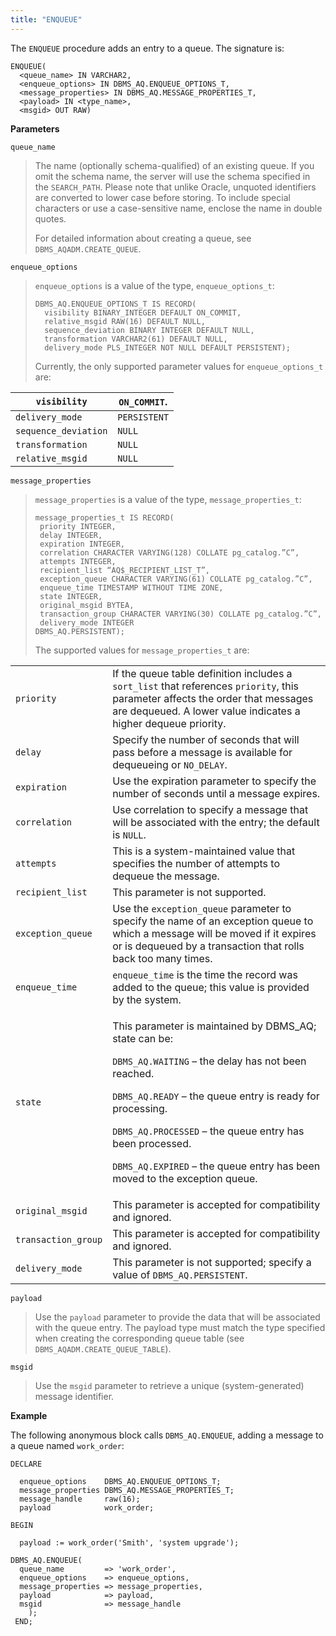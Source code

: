 ```yaml
---
title: "ENQUEUE"
---
```


The `ENQUEUE` procedure adds an entry to a queue. The signature is:

``` text
ENQUEUE(
  <queue_name> IN VARCHAR2,
  <enqueue_options> IN DBMS_AQ.ENQUEUE_OPTIONS_T,
  <message_properties> IN DBMS_AQ.MESSAGE_PROPERTIES_T,
  <payload> IN <type_name>,
  <msgid> OUT RAW)
```

**Parameters**

`queue_name`

> The name (optionally schema-qualified) of an existing queue. If you omit the schema name, the server will use the schema specified in the `SEARCH_PATH`. Please note that unlike Oracle, unquoted identifiers are converted to lower case before storing. To include special characters or use a case-sensitive name, enclose the name in double quotes.
>
> For detailed information about creating a queue, see `DBMS_AQADM.CREATE_QUEUE`.

`enqueue_options`

> `enqueue_options` is a value of the type, `enqueue_options_t`:
>
> ``` text
> DBMS_AQ.ENQUEUE_OPTIONS_T IS RECORD(
>   visibility BINARY_INTEGER DEFAULT ON_COMMIT,
>   relative_msgid RAW(16) DEFAULT NULL,
>   sequence_deviation BINARY INTEGER DEFAULT NULL,
>   transformation VARCHAR2(61) DEFAULT NULL,
>   delivery_mode PLS_INTEGER NOT NULL DEFAULT PERSISTENT);
> ```
>
> Currently, the only supported parameter values for `enqueue_options_t` are:

| `visibility`         | `ON_COMMIT`. |
|----------------------|--------------|
| `delivery_mode`      | `PERSISTENT` |
| `sequence_deviation` | `NULL`       |
| `transformation`     | `NULL`       |
| `relative_msgid`     | `NULL`       |

`message_properties`

> `message_properties` is a value of the type, `message_properties_t`:
>
> ``` text
> message_properties_t IS RECORD(
>  priority INTEGER,
>  delay INTEGER,
>  expiration INTEGER,
>  correlation CHARACTER VARYING(128) COLLATE pg_catalog.”C”,
>  attempts INTEGER,
>  recipient_list “AQ$_RECIPIENT_LIST_T”,
>  exception_queue CHARACTER VARYING(61) COLLATE pg_catalog.”C”,
>  enqueue_time TIMESTAMP WITHOUT TIME ZONE,
>  state INTEGER,
>  original_msgid BYTEA,
>  transaction_group CHARACTER VARYING(30) COLLATE pg_catalog.”C”,
>  delivery_mode INTEGER
> DBMS_AQ.PERSISTENT);
> ```
>
> The supported values for `message_properties_t` are:

<table><colgroup><col style="width: 10%" /><col style="width: 89%" /></colgroup><tbody><tr class="odd"><td><code>priority</code></td><td>If the queue table definition includes a <code>sort_list</code> that references <code>priority</code>, this parameter affects the order that messages are dequeued. A lower value indicates a higher dequeue priority.</td></tr><tr class="even"><td><code>delay</code></td><td>Specify the number of seconds that will pass before a message is available for dequeueing or <code>NO_DELAY</code>.</td></tr><tr class="odd"><td><code>expiration</code></td><td>Use the expiration parameter to specify the number of seconds until a message expires.</td></tr><tr class="even"><td><code>correlation</code></td><td>Use correlation to specify a message that will be associated with the entry; the default is <code>NULL</code>.</td></tr><tr class="odd"><td><code>attempts</code></td><td>This is a system-maintained value that specifies the number of attempts to dequeue the message.</td></tr><tr class="even"><td><code>recipient_list</code></td><td>This parameter is not supported.</td></tr><tr class="odd"><td><code>exception_queue</code></td><td>Use the <code>exception_queue</code> parameter to specify the name of an exception queue to which a message will be moved if it expires or is dequeued by a transaction that rolls back too many times.</td></tr><tr class="even"><td><code>enqueue_time</code></td><td><code>enqueue_time</code> is the time the record was added to the queue; this value is provided by the system.</td></tr><tr class="odd"><td><code>state</code></td><td><p>This parameter is maintained by DBMS_AQ; state can be:</p><p><code>DBMS_AQ.WAITING</code> – the delay has not been reached.</p><p><code>DBMS_AQ.READY</code> – the queue entry is ready for processing.</p><p><code>DBMS_AQ.PROCESSED</code> – the queue entry has been processed.</p><p><code>DBMS_AQ.EXPIRED</code> – the queue entry has been moved to the exception queue.</p></td></tr><tr class="even"><td><code>original_msgid</code></td><td>This parameter is accepted for compatibility and ignored.</td></tr><tr class="odd"><td><code>transaction_group</code></td><td>This parameter is accepted for compatibility and ignored.</td></tr><tr class="even"><td><code>delivery_mode</code></td><td>This parameter is not supported; specify a value of <code>DBMS_AQ.PERSISTENT</code>.</td></tr></tbody></table>

`payload`

> Use the `payload` parameter to provide the data that will be associated with the queue entry. The payload type must match the type specified when creating the corresponding queue table (see `DBMS_AQADM.CREATE_QUEUE_TABLE`).

`msgid`

> Use the `msgid` parameter to retrieve a unique (system-generated) message identifier.

**Example**

The following anonymous block calls `DBMS_AQ.ENQUEUE`, adding a message to a queue named `work_order`:

``` text
DECLARE

  enqueue_options    DBMS_AQ.ENQUEUE_OPTIONS_T;
  message_properties DBMS_AQ.MESSAGE_PROPERTIES_T;
  message_handle     raw(16);
  payload            work_order;

BEGIN

  payload := work_order('Smith', 'system upgrade');

DBMS_AQ.ENQUEUE(
  queue_name         => 'work_order',
  enqueue_options    => enqueue_options,
  message_properties => message_properties,
  payload            => payload,
  msgid              => message_handle
    );
 END;
```
